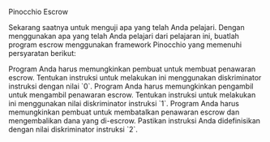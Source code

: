 
<ChallengeTitle>Pinocchio Escrow</ChallengeTitle>

Sekarang saatnya untuk menguji apa yang telah Anda pelajari. Dengan menggunakan apa yang telah Anda pelajari dari pelajaran ini, buatlah program escrow menggunakan framework Pinocchio yang memenuhi persyaratan berikut:

<RequirementList>
  <Requirement title="Tantangan 1: Membuat penawaran escrow">
    Program Anda harus memungkinkan pembuat untuk membuat penawaran escrow. Tentukan instruksi untuk melakukan ini menggunakan diskriminator instruksi dengan nilai `0`.
  </Requirement>

  <Requirement title="Tantangan 2: Mengambil penawaran escrow">
    Program Anda harus memungkinkan pengambil untuk mengambil penawaran escrow. Tentukan instruksi untuk melakukan ini menggunakan nilai diskriminator instruksi `1`.
  </Requirement>

  <Requirement title="Tantangan 3: Membatalkan penawaran escrow">
    Program Anda harus memungkinkan pembuat untuk membatalkan penawaran escrow dan mengembalikan dana yang di-escrow. Pastikan instruksi Anda didefinisikan dengan nilai diskriminator instruksi `2`.
  </Requirement>
</RequirementList>
